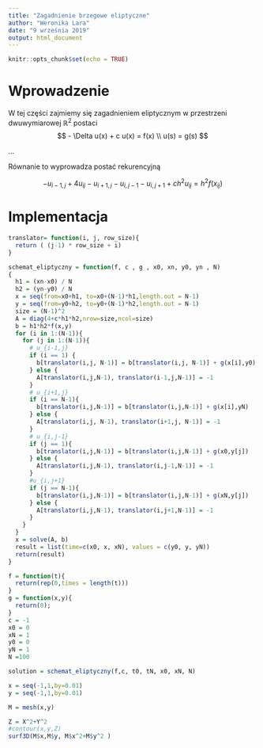 ```yaml
---
title: "Zagadnienie brzegowe eliptyczne"
author: "Weronika Lara"
date: "9 września 2019"
output: html_document
---
```


```r
knitr::opts_chunk$set(echo = TRUE)
```

# Wprowadzenie 

W tej części zajmiemy się zagadnieniem eliptycznym w przestrzeni dwuwymiarowej $\mathbb{R}^2$ postaci
$$
- \Delta u(x) + c u(x) = f(x) \\
u(s) = g(s)
$$

...

Równanie to wyprowadza postać rekurencyjną

$$
-u_{i-1,j} + 4 u_{ij} - u_{i+1,j} - u_{i,j-1} - u_{i,j+1} + ch^2 u_{ij} = h^2 f(x_{ij})
$$

# Implementacja

```r

translator= function(i, j, row_size){
  return ( (j-1) * row_size + i)
}

schemat_eliptyczny = function(f, c , g , x0, xn, y0, yn , N)
{
  h1 = (xn-x0) / N
  h2 = (yn-y0) / N
  x = seq(from=x0+h1, to=x0+(N-1)*h1,length.out = N-1)
  y = seq(from=y0+h2, to=y0+(N-1)*h2,length.out = N-1)
  size = (N-1)^2
  A = diag(4+c*h1*h2,nrow=size,ncol=size)
  b = h1*h2*f(x,y)
  for (i in 1:(N-1)){
    for (j in 1:(N-1)){
      # u_{i-1,j}
      if (i == 1) {
        b[translator(i,j, N-1)] = b[translator(i,j, N-1)] + g(x[i],y0)
      } else {
        A[translator(i,j,N-1), translator(i-1,j,N-1)] = -1
      }
      # u_{i+1,j}
      if (i == N-1){
        b[translator(i,j,N-1)] = b[translator(i,j,N-1)] + g(x[i],yN)
      } else {
        A[translator(i,j, N-1), translator(i+1,j, N-1)] = -1
      }
      # u_{i,j-1}
      if (j == 1){
        b[translator(i,j,N-1)] = b[translator(i,j,N-1)] + g(x0,y[j])
      } else {
        A[translator(i,j,N-1), translator(i,j-1,N-1)] = -1
      }
      #u_{i,j+1}
      if (j == N-1){
        b[translator(i,j,N-1)] = b[translator(i,j,N-1)] + g(xN,y[j])
      } else {
        A[translator(i,j,N-1), translator(i,j+1,N-1)] = -1
      }
    }
  }
  x = solve(A, b)
  result = list(time=c(x0, x, xN), values = c(y0, y, yN))
  return(result)
}
```

```r
f = function(t){
  return(rep(0,times = length(t)))
}
g = function(x,y){
  return(0);
}
c = -1
x0 = 0
xN = 1
y0 = 0
yN = 1
N =100

solution = schemat_eliptyczny(f,c, t0, tN, x0, xN, N)
```
```r
x = seq(-1,1,by=0.01)
y = seq(-1,1,by=0.01)

M = mesh(x,y)

Z = X^2+Y^2
#contour(x,y,Z)
surf3D(M$x,M$y, M$x^2+M$y^2 )
```

